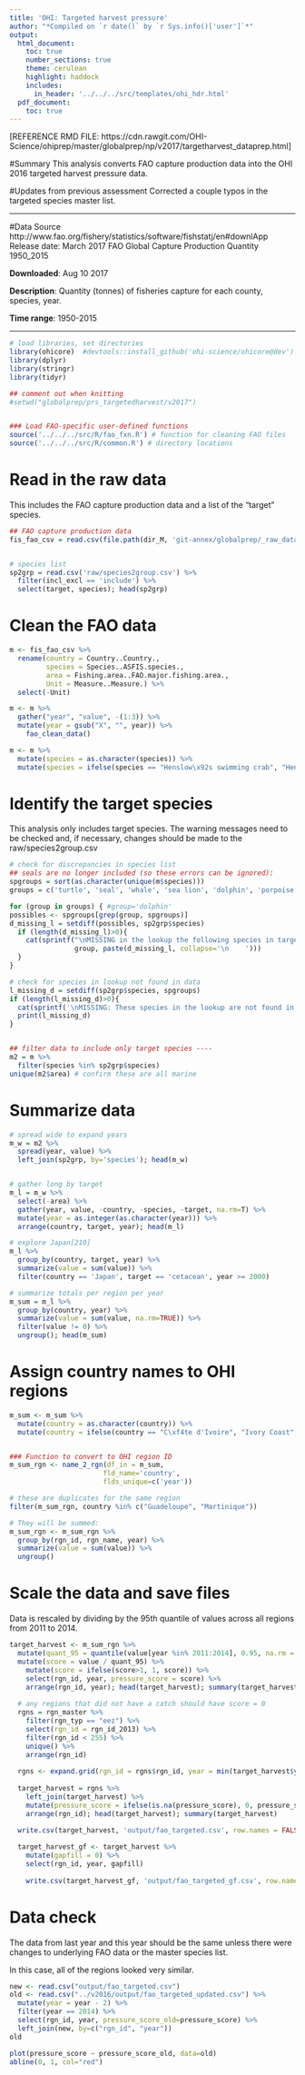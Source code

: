 ```yaml
---
title: 'OHI: Targeted harvest pressure'
author: "*Compiled on `r date()` by `r Sys.info()['user']`*"
output: 
  html_document:
    toc: true
    number_sections: true
    theme: cerulean
    highlight: haddock
    includes: 
      in_header: '../../../src/templates/ohi_hdr.html'
  pdf_document:
    toc: true
---
```


[REFERENCE RMD FILE: https://cdn.rawgit.com/OHI-Science/ohiprep/master/globalprep/np/v2017/targetharvest_dataprep.html]

#Summary
This analysis converts FAO capture production data into the OHI 2016 targeted harvest pressure data.  


#Updates from previous assessment
Corrected a couple typos in the targeted species master list.


***

#Data Source 
    http://www.fao.org/fishery/statistics/software/fishstatj/en#downlApp
     Release date: March 2017 
FAO Global Capture Production Quantity 1950_2015

**Downloaded**: Aug 10 2017

**Description**:  Quantity (tonnes) of fisheries capture for each county, species, year.

**Time range**: 1950-2015

***

```r

# load libraries, set directories
library(ohicore)  #devtools::install_github('ohi-science/ohicore@dev')
library(dplyr)
library(stringr)
library(tidyr)

## comment out when knitting
#setwd("globalprep/prs_targetedharvest/v2017")


### Load FAO-specific user-defined functions
source('../../../src/R/fao_fxn.R') # function for cleaning FAO files
source('../../../src/R/common.R') # directory locations


```


# Read in the raw data
This includes the FAO capture production data and a list of the "target" species.

```r

## FAO capture production data
fis_fao_csv = read.csv(file.path(dir_M, 'git-annex/globalprep/_raw_data/FAO_capture/d2017/Global_capture_production_Quantity_1950-2015.csv'))


# species list 
sp2grp = read.csv('raw/species2group.csv') %>%
  filter(incl_excl == 'include') %>%
  select(target, species); head(sp2grp)


```


# Clean the FAO data

```r

m <- fis_fao_csv %>%
  rename(country = Country..Country.,
         species = Species..ASFIS.species.,
         area = Fishing.area..FAO.major.fishing.area.,
         Unit = Measure..Measure.) %>%
  select(-Unit)

m <- m %>%
  gather("year", "value", -(1:3)) %>%
  mutate(year = gsub("X", "", year)) %>%
    fao_clean_data() 

m <- m %>%
  mutate(species = as.character(species)) %>%
  mutate(species = ifelse(species == "Henslow\x92s swimming crab", "Henslow's swimming crab", species))

```

# Identify the target species
This analysis only includes target species.  The warning messages need to be checked and, if necessary, changes should be made to the raw/species2group.csv  

```r

# check for discrepancies in species list
## seals are no longer included (so these errors can be ignored):
spgroups = sort(as.character(unique(m$species)))
groups = c('turtle', 'seal', 'whale', 'sea lion', 'dolphin', 'porpoise')

for (group in groups) { #group='dolphin'
possibles <- spgroups[grep(group, spgroups)]
d_missing_l = setdiff(possibles, sp2grp$species)
  if (length(d_missing_l)>0){
    cat(sprintf("\nMISSING in the lookup the following species in target='%s'.\n    %s\n", 
                group, paste(d_missing_l, collapse='\n    ')))
  }
}

# check for species in lookup not found in data
l_missing_d = setdiff(sp2grp$species, spgroups)
if (length(l_missing_d)>0){
  cat(sprintf('\nMISSING: These species in the lookup are not found in the FAO data \n'))
  print(l_missing_d)
}


## filter data to include only target species ----
m2 = m %>%
  filter(species %in% sp2grp$species)
unique(m2$area) # confirm these are all marine


```


# Summarize data

```r

# spread wide to expand years
m_w = m2 %>%
  spread(year, value) %>%
  left_join(sp2grp, by='species'); head(m_w)


# gather long by target
m_l = m_w %>%
  select(-area) %>%
  gather(year, value, -country, -species, -target, na.rm=T) %>%
  mutate(year = as.integer(as.character(year))) %>%
  arrange(country, target, year); head(m_l)

# explore Japan[210]
m_l %>% 
  group_by(country, target, year) %>%
  summarize(value = sum(value)) %>% 
  filter(country == 'Japan', target == 'cetacean', year >= 2000) 

# summarize totals per region per year
m_sum = m_l %>%
  group_by(country, year) %>%
  summarize(value = sum(value, na.rm=TRUE)) %>%
  filter(value != 0) %>%
  ungroup(); head(m_sum) 

```

# Assign country names to OHI regions

```r


m_sum <- m_sum %>%
  mutate(country = as.character(country)) %>%
  mutate(country = ifelse(country == "C\xf4te d'Ivoire", "Ivory Coast", country))


### Function to convert to OHI region ID
m_sum_rgn <- name_2_rgn(df_in = m_sum, 
                       fld_name='country', 
                       flds_unique=c('year'))

# these are duplicates for the same region
filter(m_sum_rgn, country %in% c("Guadeloupe", "Martinique"))

# They will be summed:
m_sum_rgn <- m_sum_rgn %>%
  group_by(rgn_id, rgn_name, year) %>%
  summarize(value = sum(value)) %>%
  ungroup()

```

# Scale the data and save files
Data is rescaled by dividing by the 95th quantile of values across all regions from 2011 to 2014.

```r

target_harvest <- m_sum_rgn %>%
  mutate(quant_95 = quantile(value[year %in% 2011:2014], 0.95, na.rm = TRUE)) %>%
  mutate(score = value / quant_95) %>% 
    mutate(score = ifelse(score>1, 1, score)) %>%
    select(rgn_id, year, pressure_score = score) %>%
    arrange(rgn_id, year); head(target_harvest); summary(target_harvest)
  
  # any regions that did not have a catch should have score = 0 
  rgns = rgn_master %>%
    filter(rgn_typ == "eez") %>%
    select(rgn_id = rgn_id_2013) %>%
    filter(rgn_id < 255) %>%
    unique() %>%
    arrange(rgn_id)
  
  rgns <- expand.grid(rgn_id = rgns$rgn_id, year = min(target_harvest$year):max(target_harvest$year))
  
  target_harvest = rgns %>%
    left_join(target_harvest) %>%
    mutate(pressure_score = ifelse(is.na(pressure_score), 0, pressure_score)) %>%
    arrange(rgn_id); head(target_harvest); summary(target_harvest)

  write.csv(target_harvest, 'output/fao_targeted.csv', row.names = FALSE)
  
  target_harvest_gf <- target_harvest %>%
    mutate(gapfill = 0) %>%
    select(rgn_id, year, gapfill)
  
    write.csv(target_harvest_gf, 'output/fao_targeted_gf.csv', row.names = FALSE)

```

# Data check
The data from last year and this year should be the same unless there were changes to underlying FAO data or the master species list.

In this case, all of the regions looked very similar.

```r
new <- read.csv("output/fao_targeted.csv")
old <- read.csv("../v2016/output/fao_targeted_updated.csv") %>%
  mutate(year = year - 2) %>%
  filter(year == 2014) %>%
  select(rgn_id, year, pressure_score_old=pressure_score) %>%
  left_join(new, by=c("rgn_id", "year"))
old

plot(pressure_score ~ pressure_score_old, data=old)
abline(0, 1, col="red")


```

